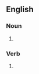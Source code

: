 {{also|crédences}}

==English==

===Noun===
{{head|en|noun plural form}}

# {{plural of|credence|lang=en}}

===Verb===
{{head|en|verb form}}

# {{en-third-person singular of|credence}}